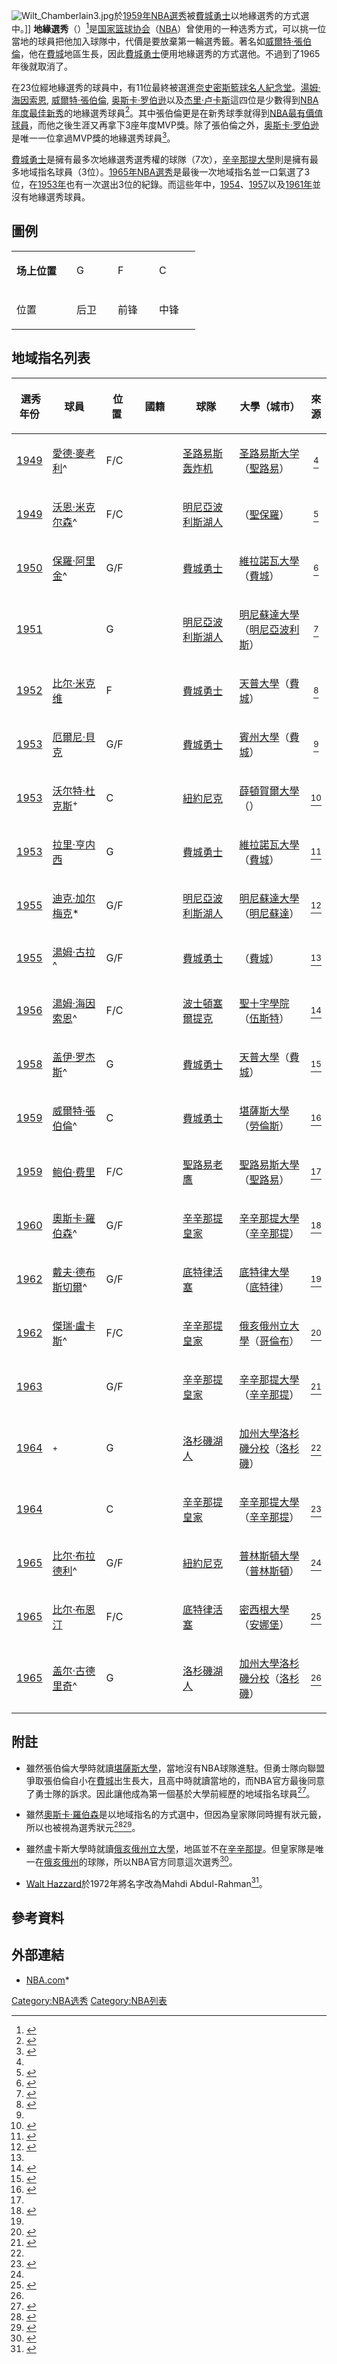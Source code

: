 {{noteTA
|G1=NBA
|G2=USState
|1=zh-cn:圣路易斯; zh-tw:聖路易;
}}
[[File:Wilt_Chamberlain3.jpg|upright]]於[[1959年NBA選秀|1959年NBA選秀]]被[[費城勇士|費城勇士]]以地緣選秀的方式選中。]]
'''地緣選秀'''（{{lang-en|'''Territorial pick'''}}）<ref>{{cite web |url=http://china.nba.com/news/4/2011/0627/61394351/10714.html |language=zh-hans |title=NBA選秀變遷史 |publisher=NBA中國官方網站 |accessdate=2014-10-18 |archive-date=2014-10-27 |archive-url=https://web.archive.org/web/20141027164935/http://china.nba.com/news/4/2011/0627/61394351/10714.html |dead-url=no }}</ref>是[[国家篮球协会|国家篮球协会]]（[[NBA|NBA]]）曾使用的一种选秀方式，可以挑一位當地的球員把他加入球隊中，代價是要放棄第一輪選秀籤。著名如[[威爾特·張伯倫|威爾特·張伯倫]]，他在[[費城|費城]]地區生長，因此[[費城勇士|費城勇士]]便用地緣選秀的方式選他。不過到了1965年後就取消了。

在23位經地緣選秀的球員中，有11位最終被選進[[奈史密斯籃球名人紀念堂|奈史密斯籃球名人紀念堂]]。[[湯姆·海因索恩|湯姆·海因索恩]], [[威爾特·張伯倫|威爾特·張伯倫]], [[奥斯卡·罗伯逊|奥斯卡·罗伯逊]]以及[[杰里·卢卡斯|杰里·卢卡斯]]這四位是少數得到[[NBA年度最佳新秀|NBA年度最佳新秀]]的地緣選秀球員<ref>{{cite web|url=http://www.nba.com/history/awards_rookieofyear.html|title=Rookie of the Year|date=|accessdate=October 2, 2009|work=NBA.com|publisher=Turner Sports Interactive, Inc|archive-url=https://web.archive.org/web/20100329231204/http://www.nba.com/history/awards_rookieofyear.html|archive-date=2010-03-29|dead-url=yes}}</ref>。其中張伯倫更是在新秀球季就得到[[NBA最有價值球員|NBA最有價值球員]]，而他之後生涯又再拿下3座年度MVP獎。除了張伯倫之外，[[奥斯卡·罗伯逊|奥斯卡·罗伯逊]]是唯一一位拿過MVP獎的地緣選秀球員<ref>{{cite web|url=http://www.nba.com/history/awards_mvp.html|title=Most Valuable Player|work=NBA.com|publisher=Turner Sports Interactive, Inc|date=|accessdate=March 16, 2009|archive-date=2013-07-19|archive-url=https://web.archive.org/web/20130719050421/http://www.nba.com/history/awards_mvp.html|dead-url=no}}</ref>。

[[費城勇士|費城勇士]]是擁有最多次地緣選秀選秀權的球隊（7次），[[辛辛那提大學|辛辛那提大學]]則是擁有最多地域指名球員（3位）。[[1965年NBA選秀|1965年NBA選秀]]是最後一次地域指名並一口氣選了3位，在[[1953年NBA選秀|1953年]]也有一次選出3位的紀錄。而這些年中，[[1954年NBA選秀|1954]]、[[1957年NBA選秀|1957]]以及[[1961年NBA選秀|1961年]]並沒有地緣選秀球員。

==圖例==
{| class="wikitable"
|width="80"|'''场上位置'''||width="50"|G||width="50"|F||width="50"|C
|-
|位置||后卫||前锋||中锋
|}
{{NBA Draft legend|1=y|2=y|3=y}}

==地域指名列表==
{| class="wikitable sortable"
! width="1%"|  選秀年份
! width="19%"| 球員
! width="1%"|  位置
! width="16%"| 國籍
! width="20%"| 球隊
! width="45%"|大學（城市）
! class="unsortable" width="1%"| 來源
|-
|align=center| [[1949年BAA選秀|1949]]
| bgcolor="#FFFF99"| [[愛德·麥考利|愛德·麥考利]]^
| F/C
| {{USA}}
| [[圣路易斯轰炸机|圣路易斯轰炸机]]
| [[圣路易斯大学|圣路易斯大学]]（[[圣路易斯_(密苏里州)|聖路易]]）
|align=center| <ref name="1949 draft"/>
|-
|align=center| [[1949年BAA選秀|1949]]
| bgcolor="#FFFF99"| [[沃恩·米克尔森|沃恩·米克尔森]]^
| F/C
| {{USA}}
| [[明尼亞波利斯湖人|明尼亞波利斯湖人]]
| {{link-en|哈姆萊大學|Hamline University}}（[[圣保罗_(明尼苏达州)|聖保羅]]）
|align=center| <ref name="1949 draft">{{cite web|url=http://www.basketball-reference.com/draft/BAA_1949.html|title=1949 BAA Draft|work=basketball-reference.com|publisher=Sports Reference LLC|date=|accessdate=September 10, 2009|archive-date=2016-03-03|archive-url=https://web.archive.org/web/20160303234659/http://www.basketball-reference.com/draft/BAA_1949.html|dead-url=no}}</ref>
|-
|align=center| [[1950年NBA選秀|1950]]
| bgcolor="#FFFF99"| [[保羅·阿里金|保羅·阿里金]]^
| G/F
| {{USA}}
| [[費城勇士|費城勇士]]
| [[維拉諾瓦大學|維拉諾瓦大學]]（[[費城|費城]]）
|align=center| <ref>{{cite web|url=http://www.basketball-reference.com/draft/NBA_1950.html|title=1950 NBA Draft|work=basketball-reference.com|publisher=Sports Reference LLC|date=|accessdate=September 10, 2009|archive-date=2016-03-03|archive-url=https://web.archive.org/web/20160303195558/http://www.basketball-reference.com/draft/NBA_1950.html|dead-url=no}}</ref>
|-
|align=center| [[1951年NBA選秀|1951]]
| {{sortname|Myer|Skoog}}
| G
| {{USA}}
| [[明尼亞波利斯湖人|明尼亞波利斯湖人]]
| [[明尼蘇達大學|明尼蘇達大學]]（[[明尼亞波利斯|明尼亞波利斯]]）
|align=center| <ref>{{cite web|url=http://www.basketball-reference.com/draft/NBA_1951.html|title=1951 NBA Draft|work=basketball-reference.com|publisher=Sports Reference LLC|date=|accessdate=September 10, 2009|archive-date=2016-03-03|archive-url=https://web.archive.org/web/20160303233949/http://www.basketball-reference.com/draft/NBA_1951.html|dead-url=no}}</ref>
|-
|align=center| [[1952年NBA選秀|1952]]
| [[比尔·米克维|比尔·米克维]]
| F
| {{USA}}
| [[費城勇士|費城勇士]]
| [[天普大學|天普大學]]（[[費城|費城]]）
|align=center| <ref>{{cite web|url=http://www.basketball-reference.com/draft/NBA_1952.html|title=1952 NBA Draft|work=basketball-reference.com|publisher=Sports Reference LLC|date=|accessdate=September 10, 2009|archive-date=2016-03-04|archive-url=https://web.archive.org/web/20160304000541/http://www.basketball-reference.com/draft/NBA_1952.html|dead-url=no}}</ref>
|-
|align=center| [[1953年NBA選秀|1953]]
| [[厄爾尼·貝克|厄爾尼·貝克]]
| G/F
| {{USA}}
| [[費城勇士|費城勇士]]
| [[賓州大學|賓州大學]]（[[費城|費城]]）
|align=center| <ref name="1953 draft"/>
|-
|align=center| [[1953年NBA選秀|1953]]
| bgcolor="#FFCC00"| [[沃尔特·杜克斯|沃尔特·杜克斯]]<sup>+</sup>
| C
| {{USA}}
| [[紐約尼克|紐約尼克]]
| [[薛頓賀爾大學|薛頓賀爾大學]]（{{link-en|南奧蘭芝|South Orange, New Jersey}}）
|align=center| <ref name="1953 draft">{{cite web|url=http://www.basketball-reference.com/draft/NBA_1953.html|title=1953 NBA Draft|work=basketball-reference.com|publisher=Sports Reference LLC|date=|accessdate=September 10, 2009|archive-date=2016-03-29|archive-url=https://web.archive.org/web/20160329163556/http://www.basketball-reference.com/draft/NBA_1953.html|dead-url=no}}</ref>
|-
|align=center| [[1953年NBA選秀|1953]]
| [[拉里·亨内西|拉里·亨内西]]
| G
| {{USA}}
| [[費城勇士|費城勇士]]
| [[維拉諾瓦大學|維拉諾瓦大學]]（[[費城|費城]]）
|align=center|<ref name=bradley>{{cite book|last=Bradley|first=Robert D.|title=The basketball draft fact book: A history of professional basketball's college drafts|date=2013|publisher=Scarecrow Press ([[Rowman_&_Littlefield|Rowman & Littlefield]])|location=[[Lanham,_Maryland|Lanham, Maryland]]|isbn=978-0-8108-9069-5|page=30|url=http://books.google.com.ph/books?isbn=0810890690|edition=E-book}}</ref> 
|-
|align=center| [[1955年NBA選秀|1955]]
| bgcolor="#FBCEB1"| [[迪克·加尔梅克|迪克·加尔梅克]]*
| G/F
| {{USA}}
| [[明尼亞波利斯湖人|明尼亞波利斯湖人]]
| [[明尼蘇達大學|明尼蘇達大學]]（[[明尼蘇達|明尼蘇達]]）
|align=center| <ref name="1955 draft">{{cite web|url=http://www.basketball-reference.com/draft/NBA_1955.html|title=1955 NBA Draft|work=basketball-reference.com|publisher=Sports Reference LLC|date=|accessdate=September 10, 2009|archive-date=2016-03-03|archive-url=https://web.archive.org/web/20160303201155/http://www.basketball-reference.com/draft/NBA_1955.html|dead-url=no}}</ref>
|-
|align=center| [[1955年NBA選秀|1955]]
| bgcolor="#FFFF99"| [[湯姆·古拉|湯姆·古拉]]^
| G/F
| {{USA}}
| [[費城勇士|費城勇士]]
| {{link-en|拉塞爾大學|La Salle University}}（[[費城|費城]]）
|align=center| <ref name="1955 draft"/>
|-
|align=center| [[1956年NBA選秀|1956]]
| bgcolor="#FFFF99"| [[湯姆·海因索恩|湯姆·海因索恩]]^
| F/C
| {{USA}}
| [[波士頓塞爾提克|波士頓塞爾提克]]
| [[聖十字學院|聖十字學院]]（[[伍斯特_(麻薩諸塞州)|伍斯特]]）
|align=center| <ref>{{cite web|url=http://www.basketball-reference.com/draft/NBA_1956.html|title=1956 NBA Draft|work=basketball-reference.com|publisher=Sports Reference LLC|date=|accessdate=September 10, 2009|archive-date=2016-03-03|archive-url=https://web.archive.org/web/20160303200440/http://www.basketball-reference.com/draft/NBA_1956.html|dead-url=no}}</ref>
|-
|align=center| [[1958年NBA選秀|1958]]
| bgcolor="#FFFF99"| [[盖伊·罗杰斯|盖伊·罗杰斯]]^
| G
| {{USA}}
| [[費城勇士|費城勇士]]
| [[天普大學|天普大學]]（[[費城|費城]]）
|align=center| <ref>{{cite web|url=http://www.basketball-reference.com/draft/NBA_1958.html|title=1958 NBA Draft|work=basketball-reference.com|publisher=Sports Reference LLC|date=|accessdate=September 10, 2009|archive-date=2016-03-03|archive-url=https://web.archive.org/web/20160303222112/http://www.basketball-reference.com/draft/NBA_1958.html|dead-url=no}}</ref>
|-
|align=center| [[1959年NBA選秀|1959]]
| bgcolor="#FFFF99"| [[威爾特·張伯倫|威爾特·張伯倫]]^
| C
| {{USA}}
| [[費城勇士|費城勇士]]{{ref label|Note1|a|a}}
| [[堪薩斯大學|堪薩斯大學]]（[[勞倫斯_(堪薩斯州)|勞倫斯]]）
|align=center| <ref name="1959 draft">{{cite web|url=http://www.basketball-reference.com/draft/NBA_1959.html|title=1959 NBA Draft|work=basketball-reference.com|publisher=Sports Reference LLC|date=|accessdate=September 10, 2009|archive-date=2016-03-22|archive-url=https://web.archive.org/web/20160322051728/http://www.basketball-reference.com/draft/NBA_1959.html|dead-url=no}}</ref>
|-
|align=center| [[1959年NBA選秀|1959]]
| [[鲍伯·费里|鲍伯·费里]]
| F/C
| {{USA}}
| [[聖路易老鷹|聖路易老鷹]]
| [[聖路易斯大學|聖路易斯大學]]（[[圣路易斯_(密苏里州)|聖路易]]）
|align=center| <ref name="1959 draft"/>
|-
|align=center| [[1960年NBA選秀|1960]]
| bgcolor="#FFFF99"| [[奧斯卡·羅伯森|奧斯卡·羅伯森]]^{{ref label|Note2|b|b}}
| G/F
| {{USA}}
| [[辛辛那提皇家|辛辛那提皇家]]
| [[辛辛那提大學|辛辛那提大學]]（[[辛辛那提|辛辛那提]]）
|align=center| <ref>{{cite web|url=http://www.basketball-reference.com/draft/NBA_1960.html|title=1960 NBA Draft|work=basketball-reference.com|publisher=Sports Reference LLC|date=|accessdate=September 10, 2009|archive-date=2014-09-24|archive-url=https://web.archive.org/web/20140924114210/http://www.basketball-reference.com/draft/NBA_1960.html|dead-url=no}}</ref>
|-
|align=center| [[1962年NBA選秀|1962]]
| bgcolor="#FFFF99"| [[戴夫·德布斯切爾|戴夫·德布斯切爾]]^
| G/F
| {{USA}}
| [[底特律活塞|底特律活塞]]
| [[底特律大學|底特律大學]]（[[底特律|底特律]]）
|align=center| <ref name="1962 draft"/>
|-
|align=center| [[1962年NBA選秀|1962]]
| bgcolor="#FFFF99"| [[傑瑞·盧卡斯|傑瑞·盧卡斯]]^
| F/C
| {{USA}}
| [[辛辛那提皇家|辛辛那提皇家]]{{ref label|Note3|c|c}}
| [[俄亥俄州立大學|俄亥俄州立大學]]（[[哥倫布_(俄亥俄州)|哥倫布]]）
|align=center| <ref name="1962 draft">{{cite web|url=http://www.basketball-reference.com/draft/NBA_1962.html|title=1962 NBA Draft|work=basketball-reference.com|publisher=Sports Reference LLC|date=|accessdate=September 10, 2009|archive-date=2016-03-03|archive-url=https://web.archive.org/web/20160303200219/http://www.basketball-reference.com/draft/NBA_1962.html|dead-url=no}}</ref>
|-
|align=center| [[1963年NBA選秀|1963]]
| {{sortname|Tom|Thacker}}
| G/F
| {{USA}}
| [[辛辛那提皇家|辛辛那提皇家]]
| [[辛辛那提大學|辛辛那提大學]]（[[辛辛那提|辛辛那提]]）
|align=center| <ref>{{cite web|url=http://www.basketball-reference.com/draft/NBA_1963.html|title=1963 NBA Draft|work=basketball-reference.com|publisher=Sports Reference LLC|date=|accessdate=September 10, 2009|archive-date=2015-09-05|archive-url=https://web.archive.org/web/20150905134250/http://www.basketball-reference.com/draft/NBA_1963.html|dead-url=no}}</ref>
|-
|align=center| [[1964年NBA選秀|1964]]
| bgcolor="#FFCC00"| {{sortname|Walt|Hazzard}}<sup>+</sup>{{ref label|Note4|d|d}}
| G
| {{USA}}
| [[洛杉磯湖人|洛杉磯湖人]]
| [[加州大學洛杉磯分校|加州大學洛杉磯分校]]（[[洛杉磯|洛杉磯]]）
|align=center| <ref name="1964 draft"/>
|-
|align=center| [[1964年NBA選秀|1964]]
| {{sortname|George|Wilson|dab=basketball, born 1942}}
| C
| {{USA}}
| [[辛辛那提皇家|辛辛那提皇家]]
| [[辛辛那提大學|辛辛那提大學]]（[[辛辛那提|辛辛那提]]）
|align=center| <ref name="1964 draft">{{cite web|url=http://www.basketball-reference.com/draft/NBA_1964.html|title=1964 NBA Draft|work=basketball-reference.com|publisher=Sports Reference LLC|date=|accessdate=September 10, 2009|archive-date=2016-03-03|archive-url=https://web.archive.org/web/20160303194411/http://www.basketball-reference.com/draft/NBA_1964.html|dead-url=no}}</ref>
|-
|align=center| [[1965年NBA選秀|1965]]
| bgcolor="#FFFF99"| [[比尔·布拉德利|比尔·布拉德利]]^
| G/F
| {{USA}}
| [[紐約尼克|紐約尼克]]
| [[普林斯頓大學|普林斯頓大學]]（[[普林斯頓_(新澤西州)|普林斯頓]]）
|align=center| <ref name="1965 draft"/>
|-
|align=center| [[1965年NBA選秀|1965]]
| [[比尔·布恩汀|比尔·布恩汀]]
| F/C
| {{USA}}
| [[底特律活塞|底特律活塞]]
| [[密西根大學|密西根大學]]（[[安娜堡|安娜堡]]）
|align=center| <ref name="1965 draft">{{cite web|url=http://www.basketball-reference.com/draft/NBA_1965.html|title=1965 NBA Draft|work=basketball-reference.com|publisher=Sports Reference LLC|date=|accessdate=September 10, 2009|archive-date=2016-03-03|archive-url=https://web.archive.org/web/20160303235304/http://www.basketball-reference.com/draft/NBA_1965.html|dead-url=no}}</ref>
|-
|align=center| [[1965年NBA選秀|1965]]
| bgcolor="#FFFF99"| [[盖尔·古德里奇|盖尔·古德里奇]]^
| G
| {{USA}}
| [[洛杉磯湖人|洛杉磯湖人]]
| [[加州大學洛杉磯分校|加州大學洛杉磯分校]]（[[洛杉磯|洛杉磯]]）
|align=center| <ref name="1965 draft"/>
|}

==附註==
{{refbegin}}
* {{note label|Note1|a|a}}雖然張伯倫大學時就讀[[堪薩斯大學|堪薩斯大學]]，當地沒有NBA球隊進駐。但勇士隊向聯盟爭取張伯倫自小在[[費城|費城]]出生長大，且高中時就讀當地的{{link-en|歐弗布魯克高中|Overbrook High School (Philadelphia)}}，而NBA官方最後同意了勇士隊的訴求。因此讓他成為第一個基於大學前經歷的地域指名球員<ref>{{cite web|url=http://www.nba.com/history/players/chamberlain_bio.html|title=Wilt Chamberlain Bio|work=NBA.com|publisher=Turner Sports Interactive, Inc|date=|accessdate=September 10, 2009|archive-date=2012-05-08|archive-url=https://www.webcitation.org/67V9M0Vx0?url=http://www.nba.com/history/players/chamberlain_bio.html|dead-url=no}}</ref>。
* {{note label|Note2|b|b}}雖然[[奧斯卡·羅伯森|奧斯卡·羅伯森]]是以地域指名的方式選中，但因為皇家隊同時握有狀元籤，所以也被視為選秀狀元<ref>{{cite web|url=http://www.nba.com/history/players/robertson_bio.html|title=Oscar Robertson Bio|work=NBA.com|publisher=Turner Sports Interactive, Inc|date=|accessdate=September 10, 2009|archive-date=2010-07-25|archive-url=https://web.archive.org/web/20100725114225/http://www.nba.com/history/players/robertson_bio.html|dead-url=no}}</ref><ref>{{cite web|url=http://www.nytimes.com/2000/06/29/sports/pro-basketball-clippers-go-to-high-school-to-get-miles.html|title=Clippers Go to High School to Get Miles|first=Mike|last=Wise|work=The New York Times|publisher=The New York Times Company|date=June 29, 2000|accessdate=September 10, 2009|archive-date=2016-03-03|archive-url=https://web.archive.org/web/20160303204332/http://www.nytimes.com/2000/06/29/sports/pro-basketball-clippers-go-to-high-school-to-get-miles.html|dead-url=no}}</ref>。
* {{note label|Note3|c|c}}雖然盧卡斯大學時就讀[[俄亥俄州立大學|俄亥俄州立大學]]，地區並不在[[辛辛那提|辛辛那提]]。但皇家隊是唯一在[[俄亥俄州|俄亥俄州]]的球隊，所以NBA官方同意這次選秀<ref>{{cite book|last=Pluto|first=Terry|title=Tall Tales: The Glory Years of the NBA|publisher=University of Nebraska Press|year=2000|page=215|isbn=0-8032-8766-6|url=http://books.google.com/books?id=9BaqPfGcI84C|accessdate=September 29, 2009|archive-date=2013-06-07|archive-url=https://web.archive.org/web/20130607121650/http://books.google.com/books?id=9BaqPfGcI84C|dead-url=no}}</ref>。
* {{note label|Note4|d|d}} [[Walt_Hazzard|Walt Hazzard]]於1972年將名字改為Mahdi Abdul-Rahman<ref>{{cite web|url=http://sportsillustrated.cnn.com/vault/article/magazine/MAG1121980/index.htm|title=The March Of The Wooden Soldiers|first=Jack|last=McCallum|work=Sports Illustrated|publisher=Time Warner Company|date=April 16, 1984|accessdate=January 29, 2010|archive-date=2010-06-16|archive-url=https://web.archive.org/web/20100616022515/http://sportsillustrated.cnn.com/vault/article/magazine/MAG1121980/index.htm|dead-url=no}}</ref>。
{{refend}}

== 參考資料 ==
{{reflist}}

==外部連結==
*[http://www.nba.com/ NBA.com]* {{Wayback|url=http://www.nba.com/ |date=20100128104238 }}

{{NBA Drafts}}

[[Category:NBA选秀|Category:NBA选秀]]
[[Category:NBA列表|Category:NBA列表]]